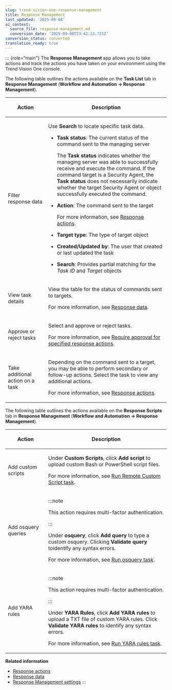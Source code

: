 ```yaml
---
slug: trend-vision-one-response-management
title: Response Management
last_updated: '2025-09-08'
ai_context:
  source_file: response-management.md
  conversion_date: '2025-09-08T23:42:13.721Z'
conversion_status: converted
translation_ready: true
---
```


::: {role="main"}
The **Response Management** app allows you to take actions and track the actions you have taken on your environment using the Trend Vision One console.

The following table outlines the actions available on the **Task List** tab in **Response Management** (**Workflow and Automation → Response Management**).

<table>
<colgroup>
<col style="width: 25%" />
<col style="width: 75%" />
</colgroup>
<thead>
<tr>
<th><p>Action</p></th>
<th><p>Description</p></th>
</tr>
</thead>
<tbody>
<tr>
<td><p>Filter response data</p></td>
<td><p>Use <strong>Search</strong> to locate specific task data.</p>
<ul>
<li><p><strong>Task status</strong>: The current status of the command sent to the managing server</p>
<p>The <strong>Task status</strong> indicates whether the managing server was able to successfully receive and execute the command. If the command target is a Security Agent, the <strong>Task status</strong> does not necessarily indicate whether the target Security Agent or object successfully executed the command.</p></li>
<li><p><strong>Action</strong>: The command sent to the target</p>
<p>For more information, see <a href="trend-vision-one-response-actions-section">Response actions</a>.</p></li>
<li><p><strong>Target type</strong>: The type of target object</p></li>
<li><p><strong>Created/Updated by</strong>: The user that created or last updated the task</p></li>
<li><p><strong>Search</strong>: Provides partial matching for the <em>Task ID</em> and <em>Target</em> objects</p></li>
</ul></td>
</tr>
<tr>
<td><p>View task details</p></td>
<td><p>View the table for the status of commands sent to targets.</p>
<p>For more information, see <a href="trend-vision-one-response-data">Response data</a>.</p></td>
</tr>
<tr>
<td><p>Approve or reject tasks</p></td>
<td><p>Select and approve or reject tasks.</p>
<p>For more information, see <a href="trend-vision-one-approval-specified-actions">Require approval for specified response actions</a>.</p></td>
</tr>
<tr>
<td><p>Take additional action on a task</p></td>
<td><p>Depending on the command sent to a target, you may be able to perform secondary or follow-up actions. Select the task to view any additional actions.</p>
<p>For more information, see <a href="trend-vision-one-response-actions-section">Response actions</a>.</p></td>
</tr>
</tbody>
</table>

The following table outlines the actions available on the **Response Scripts** tab in **Response Management** (**Workflow and Automation → Response Management**).

<table>
<colgroup>
<col style="width: 25%" />
<col style="width: 75%" />
</colgroup>
<thead>
<tr>
<th><p>Action</p></th>
<th><p>Description</p></th>
</tr>
</thead>
<tbody>
<tr>
<td><p>Add custom scripts</p></td>
<td><p>Under <strong>Custom Scripts</strong>, click <strong>Add script</strong> to upload custom Bash or PowerShell script files.</p>
<p>For more information, see <a href="trend-vision-one-run-remote-custom-script-task">Run Remote Custom Script task</a>.</p></td>
</tr>
<tr>
<td><p>Add osquery queries</p></td>
<td>

:::note

<p>This action requires multi-factor authentication.</p>


:::


<p>Under <strong>osquery</strong>, click <strong>Add query</strong> to type a custom osquery. Clicking <strong>Validate query</strong> toidentify any syntax errors.</p>
<p>For more information, see <a href="trend-vision-one-run-osquery-task">Run osquery task</a>.</p></td>
</tr>
<tr>
<td><p>Add YARA rules</p></td>
<td>

:::note

<p>This action requires multi-factor authentication.</p>


:::


<p>Under <strong>YARA Rules</strong>, click <strong>Add YARA rules</strong> to upload a TXT file of custom YARA rules. Click <strong>Validate YARA rules</strong> to identify any syntax errors.</p>
<p>For more information, see <a href="trend-vision-one-run-yara-rules-task">Run YARA rules task</a>.</p></td>
</tr>
</tbody>
</table>

**Related information**

- [Response actions](response-actions-section.md "Object-specific actions allow you to directly respond to threats without leaving the Trend Vision One console.")
- [Response data](response-data.md "Trend Vision One tracks and provides feedback on the actions taken on endpoints, email messages, and network events.")
- [Response Management settings](response-management-settings.md "Enable, disable, and configure settings for Response Management actions.")
:::
